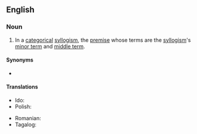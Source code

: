 ==English==

===Noun===
{{en-noun}}

# {{lb|en|logic}} In a [[categorical]] [[syllogism]], the [[premise]] whose terms are the [[syllogism]]'s [[minor term]] and [[middle term]].

====Synonyms====
* {{l|en|subsumption}}

====Translations====
{{trans-top|premise}}
* Ido: {{t+|io|minoro}}
* Polish: {{t|pl|subsumpcja}}
{{trans-mid}}
* Romanian: {{t+|ro|premisă minoră|f}}
* Tagalog: {{t|tl|nakapailalim na palagay}}
{{trans-bottom}}
